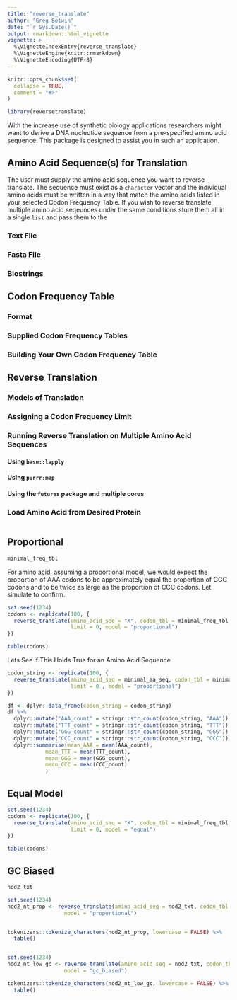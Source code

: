 ```yaml
---
title: "reverse_translate"
author: "Greg Botwin"
date: "`r Sys.Date()`"
output: rmarkdown::html_vignette
vignette: >
  %\VignetteIndexEntry{reverse_translate}
  %\VignetteEngine{knitr::rmarkdown}
  %\VignetteEncoding{UTF-8}
---
```


```r
knitr::opts_chunk$set(
  collapse = TRUE,
  comment = "#>"
)
```

```r
library(reversetranslate)
```
With the increase use of synthetic biology applications researchers might want to derive a DNA nucleotide sequence from a pre-specified amino acid sequence. This package is designed to assist you in such an application.

## Amino Acid Sequence(s) for Translation
The user must supply the amino acid sequence you want to reverse translate. The sequence must exist as a `character` vector and the individual amino acids must be written in a way that match the amino acids listed in your selected Codon Frequency Table. If you wish to reverse translate multiple amino acid seqeunces under the same conditions store them all in a single `list` and pass them to the 

### Text File
### Fasta File
### Biostrings

## Codon Frequency Table
### Format
### Supplied Codon Frequency Tables
### Building Your Own Codon Frequency Table 

## Reverse Translation
### Models of Translation
### Assigning a Codon Frequency Limit
### Running Reverse Translation on Multiple Amino Acid Sequences
#### Using `base::lapply`
#### Using `purrr:map`
#### Using the `futures` package and multiple cores


### Load Amino Acid from Desired Protein


```r

```


## Proportional
```r
minimal_freq_tbl
```
For amino acid, assuming a proportional model, we would expect the proportion of AAA codons to be approximately equal the proportion of GGG codons and to be twice as large as the proportion of CCC codons. Let simulate to confirm. 
 
```r
set.seed(1234)
codons <- replicate(100, {
  reverse_translate(amino_acid_seq = "X", codon_tbl = minimal_freq_tbl,
                    limit = 0, model = "proportional")
})

table(codons)
```

Lets See if This Holds True for an Amino Acid Sequence
```r
codon_string <- replicate(100, {
  reverse_translate(amino_acid_seq = minimal_aa_seq, codon_tbl = minimal_freq_tbl,
                    limit = 0 , model = "proportional")
})

df <- dplyr::data_frame(codon_string = codon_string)
df %>%
  dplyr::mutate("AAA_count" = stringr::str_count(codon_string, "AAA")) %>%
  dplyr::mutate("TTT_count" = stringr::str_count(codon_string, "TTT")) %>%
  dplyr::mutate("GGG_count" = stringr::str_count(codon_string, "GGG")) %>%
  dplyr::mutate("CCC_count" = stringr::str_count(codon_string, "CCC")) %>%
  dplyr::summarise(mean_AAA = mean(AAA_count),
            mean_TTT = mean(TTT_count),
            mean_GGG = mean(GGG_count),
            mean_CCC = mean(CCC_count)
            )
```

## Equal Model
```r
set.seed(1234)
codons <- replicate(100, {
  reverse_translate(amino_acid_seq = "X", codon_tbl = minimal_freq_tbl,
                    limit = 0, model = "equal")
})

table(codons)
```

##  GC Biased
```r
nod2_txt
```

```r
set.seed(1234)
nod2_nt_prop <- reverse_translate(amino_acid_seq = nod2_txt, codon_tbl = hsapien_tbl, limit = 0,
                  model = "proportional")


tokenizers::tokenize_characters(nod2_nt_prop, lowercase = FALSE) %>%
  table()


set.seed(1234)
nod2_nt_low_gc <- reverse_translate(amino_acid_seq = nod2_txt, codon_tbl = hsapien_tbl, limit = 0,
                  model = "gc_biased")

tokenizers::tokenize_characters(nod2_nt_low_gc, lowercase = FALSE) %>%
  table()
```

